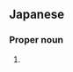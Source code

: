 ==Japanese==
{{ja-kanjitab|あや|な|yomi=y}}

===Proper noun===
{{ja-pos|proper|あやな}}

# {{given name|female|lang=ja|sort=あやな}}